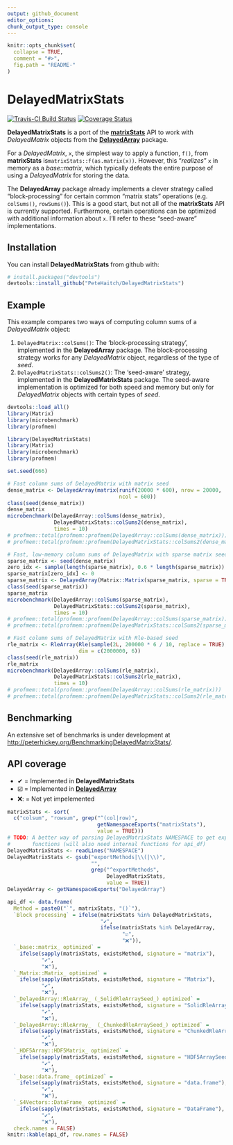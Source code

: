```yaml
---
output: github_document
editor_options: 
chunk_output_type: console
---
```


<!-- README.md is generated from README.Rmd. Please edit that file -->

```r
knitr::opts_chunk$set(
  collapse = TRUE,
  comment = "#>",
  fig.path = "README-"
)
```

# DelayedMatrixStats

[![Travis-CI Build Status](https://travis-ci.org/PeteHaitch/DelayedMatrixStats.svg?branch=master)](https://travis-ci.org/PeteHaitch/DelayedMatrixStats)
[![Coverage Status](https://codecov.io/gh/PeteHaitch/DelayedMatrixStats/branch/master/graph/badge.svg)](https://codecov.io/gh/PeteHaitch/DelayedMatrixStats)

**DelayedMatrixStats** is a port of the 
[**matrixStats**](https://CRAN.R-project.org/package=matrixStats) API to work 
with *DelayedMatrix* objects from the 
[**DelayedArray**](http://bioconductor.org/packages/DelayedArray/) package.

For a *DelayedMatrix*, `x`, the simplest way to apply a function, `f()`, from 
**matrixStats** is`matrixStats::f(as.matrix(x))`. However, this "*realizes*" 
`x` in memory as a *base::matrix*, which typically defeats the entire purpose 
of using a *DelayedMatrix* for storing the data.

The **DelayedArray** package already implements a clever strategy called 
"block-processing" for certain common "matrix stats" operations (e.g. 
`colSums()`, `rowSums()`). This is a good start, but not all of the 
**matrixStats** API is currently supported. Furthermore, certain operations can 
be optimized with additional information about `x`. I'll refer to these 
"seed-aware" implementations.

## Installation

You can install **DelayedMatrixStats** from github with:

```r
# install.packages("devtools")
devtools::install_github("PeteHaitch/DelayedMatrixStats")
```

## Example

This example compares two ways of computing column sums of a *DelayedMatrix* 
object:

1. `DelayedMatrix::colSums()`: The 'block-processing strategy', implemented in the **DelayedArray** package. The block-processing strategy works for any *DelayedMatrix* object, regardless of the type of *seed*.
2. `DelayedMatrixStats::colSums2()`: The 'seed-aware' strategy, implemented in the 
**DelayedMatrixStats** package. The seed-aware implementation is optimized for both speed and memory but only for *DelayedMatrix* objects with certain types of *seed*.

```r
devtools::load_all()
library(Matrix)
library(microbenchmark)
library(profmem)
```

```r
library(DelayedMatrixStats)
library(Matrix)
library(microbenchmark)
library(profmem)
```

```r
set.seed(666)

# Fast column sums of DelayedMatrix with matrix seed
dense_matrix <- DelayedArray(matrix(runif(20000 * 600), nrow = 20000,
                                    ncol = 600))
class(seed(dense_matrix))
dense_matrix
microbenchmark(DelayedArray::colSums(dense_matrix),
               DelayedMatrixStats::colSums2(dense_matrix),
               times = 10)
# profmem::total(profmem::profmem(DelayedArray::colSums(dense_matrix)))
# profmem::total(profmem::profmem(DelayedMatrixStats::colSums2(dense_matrix)))

# Fast, low-memory column sums of DelayedMatrix with sparse matrix seed
sparse_matrix <- seed(dense_matrix)
zero_idx <- sample(length(sparse_matrix), 0.6 * length(sparse_matrix))
sparse_matrix[zero_idx] <- 0
sparse_matrix <- DelayedArray(Matrix::Matrix(sparse_matrix, sparse = TRUE))
class(seed(sparse_matrix))
sparse_matrix
microbenchmark(DelayedArray::colSums(sparse_matrix),
               DelayedMatrixStats::colSums2(sparse_matrix),
               times = 10)
# profmem::total(profmem::profmem(DelayedArray::colSums(sparse_matrix)))
# profmem::total(profmem::profmem(DelayedMatrixStats::colSums2(sparse_matrix)))

# Fast column sums of DelayedMatrix with Rle-based seed
rle_matrix <- RleArray(Rle(sample(2L, 200000 * 6 / 10, replace = TRUE), 100),
                       dim = c(2000000, 6))
class(seed(rle_matrix))
rle_matrix
microbenchmark(DelayedArray::colSums(rle_matrix),
               DelayedMatrixStats::colSums2(rle_matrix),
               times = 10)
# profmem::total(profmem::profmem(DelayedArray::colSums(rle_matrix)))
# profmem::total(profmem::profmem(DelayedMatrixStats::colSums2(rle_matrix)))
```

## Benchmarking

An extensive set of benchmarks is under development at [http://peterhickey.org/BenchmarkingDelayedMatrixStats/](http://peterhickey.org/BenchmarkingDelayedMatrixStats/).

## API coverage

- ✔ = Implemented in **DelayedMatrixStats**
- ☑️ = Implemented in [**DelayedArray**](http://bioconductor.org/packages/DelayedArray/)
- ❌: = Not yet impelemented

```r
matrixStats <- sort(
  c("colsum", "rowsum", grep("^(col|row)", 
                             getNamespaceExports("matrixStats"), 
                             value = TRUE)))
# TODO: A better way of parsing DelayedMatrixStats NAMESPACE to get exported 
#       functions (will also need internal functions for api_df)
DelayedMatrixStats <- readLines("NAMESPACE")
DelayedMatrixStats <- gsub("exportMethods|\\(|\\)", 
                           "",
                           grep("^exportMethods", 
                                DelayedMatrixStats, 
                                value = TRUE))
DelayedArray <- getNamespaceExports("DelayedArray")

api_df <- data.frame(
  Method = paste0("`", matrixStats, "()`"),
  `Block processing` = ifelse(matrixStats %in% DelayedMatrixStats,
                              "✔",
                              ifelse(matrixStats %in% DelayedArray, 
                                     "☑️",
                                     "❌")),
  `_base::matrix_ optimized` = 
    ifelse(sapply(matrixStats, existsMethod, signature = "matrix"), 
           "✔", 
           "❌"),
  `_Matrix::Matrix_ optimized` = 
    ifelse(sapply(matrixStats, existsMethod, signature = "Matrix"), 
           "✔", 
           "❌"),
  `_DelayedArray::RleArray_ (_SolidRleArraySeed_) optimized` = 
    ifelse(sapply(matrixStats, existsMethod, signature = "SolidRleArraySeed"),
           "✔", 
           "❌"),
  `_DelayedArray::RleArray_  (_ChunkedRleArraySeed_) optimized` = 
    ifelse(sapply(matrixStats, existsMethod, signature = "ChunkedRleArraySeed"),
           "✔", 
           "❌"),
  `_HDF5Array::HDF5Matrix_ optimized` = 
    ifelse(sapply(matrixStats, existsMethod, signature = "HDF5ArraySeed"),
           "✔", 
           "❌"),
  `_base::data.frame_ optimized` = 
    ifelse(sapply(matrixStats, existsMethod, signature = "data.frame"),
           "✔", 
           "❌"),
  `_S4Vectors::DataFrame_ optimized` =
    ifelse(sapply(matrixStats, existsMethod, signature = "DataFrame"),
           "✔", 
           "❌"), 
  check.names = FALSE)
knitr::kable(api_df, row.names = FALSE)
```
